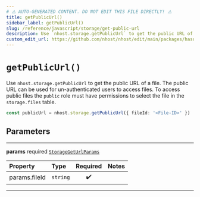 ```yaml
---
# ⚠️ AUTO-GENERATED CONTENT. DO NOT EDIT THIS FILE DIRECTLY! ⚠️
title: getPublicUrl()
sidebar_label: getPublicUrl()
slug: /reference/javascript/storage/get-public-url
description: Use `nhost.storage.getPublicUrl` to get the public URL of a file. The public URL can be used for un-authenticated users to access files. To access public files the `public` role must have permissions to select the file in the `storage.files` table.
custom_edit_url: https://github.com/nhost/nhost/edit/main/packages/hasura-storage-client.ts#L77
---
```


# `getPublicUrl()`

Use `nhost.storage.getPublicUrl` to get the public URL of a file. The public URL can be used for un-authenticated users to access files. To access public files the `public` role must have permissions to select the file in the `storage.files` table.

```ts
const publicUrl = nhost.storage.getPublicUrl({ fileId: '<File-ID>' })
```

## Parameters

---

**<span className="parameter-name">params</span>** <span className="optional-status">required</span> [`StorageGetUrlParams`](/reference/docgen/javascript/storage/types/storage-get-url-params)

| Property                                                                                  | Type     | Required | Notes |
| :---------------------------------------------------------------------------------------- | :------- | :------: | :---- |
| <span className="parameter-name"><span className="light-grey">params.</span>fileId</span> | `string` |    ✔️    |       |

---
